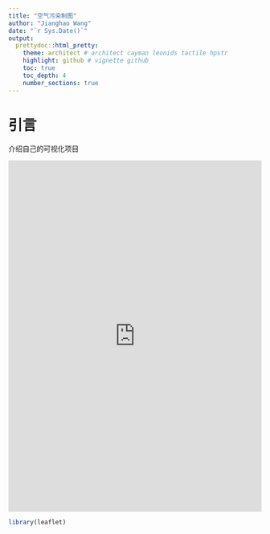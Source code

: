 ```yaml
---
title: "空气污染制图"
author: "Jianghao Wang"
date: "`r Sys.Date()`"
output:
  prettydoc::html_pretty:
    theme: architect # architect cayman leonids tactile hpstr
    highlight: github # vignette github
    toc: true
    toc_depth: 4
    number_sections: true
---
```


# 引言
介绍自己的可视化项目

<iframe width='100%' height='700px' frameBorder='0' src='https://api.tiles.mapbox.com/v3/hellowangjh.China_bus/page.html#5/37.423/108.611'></iframe>

```r
library(leaflet)


```